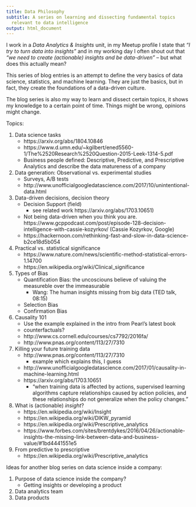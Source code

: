```yaml
---
title: Data Philosophy
subtitle: A series on learning and dissecting fundamental topics 
  relevant to data intelligence
output: html_document
---
```


I work in a *Data Analytics & Insights* unit, in my Meetup profile 
I state that *"I try to turn data into insights"* and in my working
day I often shout out that *"we need to create (actionable) insights and
be data-driven"* -- but what does this actually mean? 

This series of blog entries is an attempt to define the very basics of
data science, statistics, and machine learning. They are just the basics,
but in fact, they create the foundations of a data-driven culture.

The blog series is also my way to learn and dissect certain topics,
it shows my knowledge to a certain point of time. Things might be wrong,
opinions might change.

Topics:

1. Data science tasks
    * https://arxiv.org/abs/1804.10846
    * https://www.d.umn.edu/~kgilbert/ened5560-1/The%2520Research%2520Question-2015-Leek-1314-5.pdf
    * Business people defined: Descriptive, Predictive, and Prescriptive Analytics and describe the data matureness of a company
2. Data generation: Observational vs. experimental studies
    * Surveys, A/B tests
    * http://www.unofficialgoogledatascience.com/2017/10/unintentional-data.html

3. Data-driven decisions, decision theory
    * Decision Support (field)
        * see related work https://arxiv.org/abs/1703.10651)
    * Not being data-driven when you think you are. https://www.gcppodcast.com/post/episode-128-decision-intelligence-with-cassie-kozyrkov/  (Cassie Kozyrkov, Google)
    * https://hackernoon.com/rethinking-fast-and-slow-in-data-science-b2ce18d5b054
3. Practical vs. statistical significance
    * https://www.nature.com/news/scientific-method-statistical-errors-1.14700
    * https://en.wikipedia.org/wiki/Clinical_significance
3. Types of Bias
    * Quantification Bias: the uncosciouns believe of valuing the measureble over the immeasurable
        * Wang: The human insights missing from big data (TED talk, 08:15)
    * Selection Bias
    * Confirmation Bias
3. Causality 101
    * Use the example explained in the intro from Pearl's latest book
    * counterfactuals?
    * http://www.cs.cornell.edu/courses/cs7792/2016fa/
    * http://www.pnas.org/content/113/27/7310
3. Killing your future training data
    * http://www.pnas.org/content/113/27/7310
        * example which explains this, I guess
    * http://www.unofficialgoogledatascience.com/2017/01/causality-in-machine-learning.html
    * https://arxiv.org/abs/1703.10651
        * "when training data is affected by actions, supervised learning
          algorithms capture relationships caused by action policies, 
          and these relationships do not generalize when the policy changes."
3. What is (actionable) *insight*?
    * https://en.wikipedia.org/wiki/Insight
    * https://en.wikipedia.org/wiki/DIKW_pyramid
    * https://en.wikipedia.org/wiki/Prescriptive_analytics
    * https://www.forbes.com/sites/brentdykes/2016/04/26/actionable-insights-the-missing-link-between-data-and-business-value/#1bd4441551e5
3. From predictive to prescriptive
    * https://en.wikipedia.org/wiki/Prescriptive_analytics

Ideas for another blog series on data science inside a company:

1. Purpose of data science inside the company?
    * Getting insights or developing a product
2. Data analytics team
3. Data products
  
